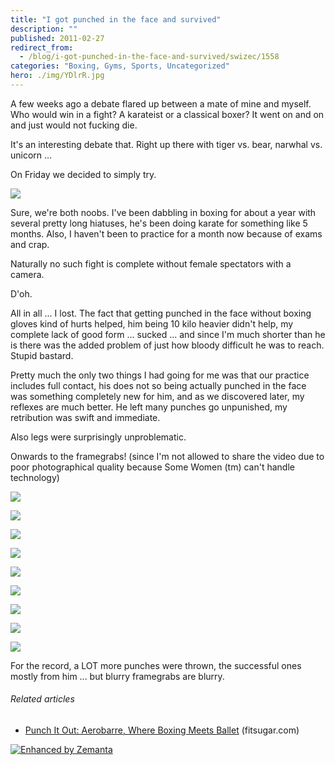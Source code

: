 ```yaml
---
title: "I got punched in the face and survived"
description: ""
published: 2011-02-27
redirect_from:
  - /blog/i-got-punched-in-the-face-and-survived/swizec/1558
categories: "Boxing, Gyms, Sports, Uncategorized"
hero: ./img/YDlrR.jpg
---
```


A few weeks ago a debate flared up between a mate of mine and myself. Who would win in a fight? A karateist or a classical boxer? It went on and on and just would not fucking die.

It's an interesting debate that. Right up there with tiger vs. bear, narwhal vs. unicorn ...

On Friday we decided to simply try.

![](./img/YDlrR.jpg)

Sure, we're both noobs. I've been dabbling in boxing for about a year with several pretty long hiatuses, he's been doing karate for something like 5 months. Also, I haven't been to practice for a month now because of exams and crap.

Naturally no such fight is complete without female spectators with a camera.

D'oh.

All in all ... I lost. The fact that getting punched in the face without boxing gloves kind of hurts helped, him being 10 kilo heavier didn't help, my complete lack of good form ... sucked ... and since I'm much shorter than he is there was the added problem of just how bloody difficult he was to reach. Stupid bastard.

Pretty much the only two things I had going for me was that our practice includes full contact, his does not so being actually punched in the face was something completely new for him, and as we discovered later, my reflexes are much better. He left many punches go unpunished, my retribution was swift and immediate.

Also legs were surprisingly unproblematic.

Onwards to the framegrabs! (since I'm not allowed to share the video due to poor photographical quality because Some Women (tm) can't handle technology)

![](./img/YDlrRjpg865dj1.jpeg)

![](./img/GbVUbjpg9b326f.jpeg)

![](./img/B3pscjpgi8afih.jpeg)

![](./img/NoUPCjpgg3i804.jpeg)

![](./img/dW4HApngd8e06i.png)

![](./img/jomRNjpg9f9029.jpeg)

![](./img/PsL2ojpg20dcjj.jpeg)

![](./img/T9Myojpgda462h.jpeg)

![](./img/3oI3gjpg5128f4.jpeg)

For the record, a LOT more punches were thrown, the successful ones mostly from him ... but blurry framegrabs are blurry.

###### Related articles

- [Punch It Out: Aerobarre, Where Boxing Meets Ballet](http://www.fitsugar.com/Boxing-Meets-Ballet-New-Fitness-Trend-Aerobarre-14185896) (fitsugar.com)

[![Enhanced by Zemanta](http://img.zemanta.com/zemified_e.png?x-id=b58d66af-9cef-423d-8d3c-7d935b7b67da)](http://www.zemanta.com/ "Enhanced by Zemanta")
